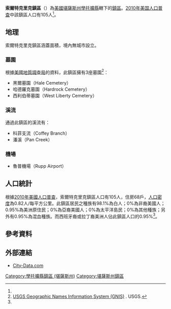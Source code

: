 {{noteTA
|G1=USState
|1=zh-hans:肖托夸; zh-hant:學托擴;
}}
{{Infobox settlement
|official_name = 索爾特克里克鎮區
|native_name = Salt Creek Township
|settlement_type = 鎮區
|image_map = Map highlighting Salt Creek Township, Chautauqua County, Kansas.svg
|map_caption = 索爾特克里克鎮區在學托擴縣的位置
|coordinates_display = inline,title
|coordinates_region = US-KS
|subdivision_type = [[世界政區索引|國家]]
|subdivision_name = [[美国|美国]]
|subdivision_type1 = [[美國行政區劃|州]]
|subdivision_name1 = [[堪薩斯州|堪薩斯州]]
|subdivision_type2 = [[堪薩斯州行政區劃|縣]]
|subdivision_name2 = [[學托擴縣_(堪薩斯州)|學托擴縣]]
|area_total_km2 = 127.31
|area_land_km2 = 126.57
|area_water_km2 = 0.74
|area_total_sq_mi =
|area_land_sq_mi =
|area_water_sq_mi =
|area_water_percent = 0.58
|population_as_of = [[2010年美国人口普查|2010]]
|population_footnotes = <ref name="Census 2010">{{cite web| url=http://factfinder2.census.gov| title=Race, Hispanic or Latino, Age, and Housing Occupancy: 2010 Census Redistricting Data, Salt Creek township, Chautauqua County, Kansas| publisher=U.S. Census Bureau, American FactFinder 2| accessdate=2016-05-10| archive-date=2013-09-11| archive-url=https://web.archive.org/web/20130911234518/http://factfinder2.census.gov/| dead-url=no}}</ref>
|population_total = 105
|population_density_km2 = auto
|elevation_footnotes = 
|elevation_m = 284
|elevation_ft = 932
|latd = 37
|latm = 15
|lats = 10
|latNS = N
|longd = 96
|longm = 02
|longs = 01
|longEW = W
|postal_code_type =
|postal_code = 
|blank_name = [[聯邦資料處理標準|FIPS編碼]]
|blank_info = 20-62775
|blank1_name = [[地名信息系统|GNIS]] ID
|blank1_info = [http://geonames.usgs.gov/pls/gnispublic/f?p=gnispq:3:::NO::P3_FID:0469536 0469536]
|website = 
|footnotes = 
}}

'''索爾特克里克鎮區'''（{{lang-en|'''Salt Creek Township'''}}）為[[美國|美國]][[堪薩斯州|堪薩斯州]][[學托擴縣_(堪薩斯州)|學托擴縣]]轄下的[[行政鎮區|鎮區]]。[[2010年美国人口普查|2010年美国人口普查]]中該鎮區人口有105人<ref name="Census 2010"/>。

==地理==
索爾特克里克鎮區涵蓋面積{{convert|127.31|km2|sqmi}}，境內無城市設立。

===墓園===
根據[[美國地質調查局|美國地質調查局]]的資料，此鎮區擁有3座墓園<ref>[http://geonames.usgs.gov/domestic/index.html USGS Geographic Names Information System (GNIS)] {{Wayback|url=http://geonames.usgs.gov/domestic/index.html |date=20190428150204 }}. USGS.</ref>：
*黑爾墓園（Hale Cemetery）
*哈德羅克墓園（Hardrock Cemetery）
*西利伯蒂墓園（West Liberty Cemetery）

===溪流===
通過此鎮區的溪流有：
*科菲支流（Coffey Branch）
*潘溪（Pan Creek）

===機場===
*魯普機場（Rupp Airport）

==人口統計==
根據[[2010年美國人口普查|2010年美國人口普查]]，索爾特克里克鎮區人口有105人，住房68戶，[[人口密度|人口密度]]為0.82人/每平方公里。此鎮區居民之種族有98.1%為白人；0%為非裔美國人；0.95%為美洲原住民；0%為亞裔美國人；0%為太平洋島民；0%為其他種族；另外有0.95%為混血種族。而西班牙裔或拉丁裔美洲人佔此鎮區人口的0.95%<ref name="Census 2010"/>。

==參考資料==
{{reflist}}

==外部連結==
*[http://www.city-data.com/township/Salt-Creek-Chautauqua-KS.html City-Data.com] {{Wayback|url=http://www.city-data.com/township/Salt-Creek-Chautauqua-KS.html |date=20121021190209 }}

{{學托擴縣 (堪薩斯州)}}

{{DEFAULTSORT:Salt Creek}}
[[Category:學托擴縣鎮區_(堪薩斯州)|Category:學托擴縣鎮區 (堪薩斯州)]]
[[Category:堪薩斯州鎮區|Category:堪薩斯州鎮區]]